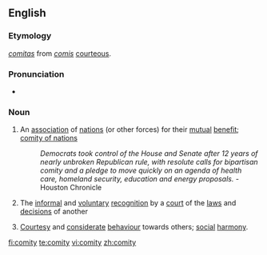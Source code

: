 ==English==

===Etymology===
{{L.}} ''[[comitas]]'' from ''[[comis]]'' [[courteous]].

===Pronunciation===
* {{IPA|/'kɒmɪti/}}

===Noun===
{{en-noun|comities}}

# An [[association]] of [[nation]]s (or other forces) for their [[mutual]] [[benefit]]; [[comity of nations]]
#:''Democrats took control of the House and Senate after 12 years of nearly unbroken Republican rule, with resolute calls for bipartisan comity and a pledge to move quickly on an agenda of health care, homeland security, education and energy proposals.'' - Houston Chronicle
# {{law}} The [[informal]] and [[voluntary]] [[recognition]] by a [[court]] of the [[law]]s and [[decision]]s of another
# [[Courtesy]] and [[considerate]] [[behaviour]] towards others; [[social]] [[harmony]].

[[fi:comity]]
[[te:comity]]
[[vi:comity]]
[[zh:comity]]